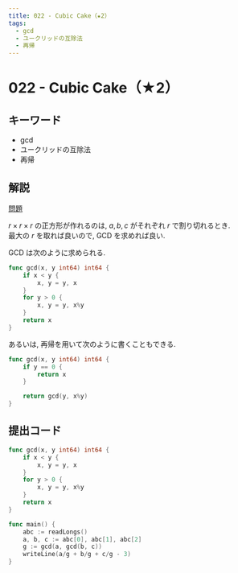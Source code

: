 ```yaml
---
title: 022 - Cubic Cake（★2）
tags:
  - gcd
  - ユークリッドの互除法
  - 再帰
---
```


# 022 - Cubic Cake（★2）

## キーワード

- gcd
- ユークリッドの互除法
- 再帰

## 解説

[問題](https://atcoder.jp/contests/typical90/tasks/typical90_v)

$r \times r \times r$ の正方形が作れるのは, $a, b, c$ がそれぞれ $r$ で割り切れるとき.  
最大の $r$ を取れば良いので, GCD を求めれば良い.

GCD は次のように求められる.

```go
func gcd(x, y int64) int64 {
	if x < y {
		x, y = y, x
	}
	for y > 0 {
		x, y = y, x%y
	}
	return x
}

```

あるいは, 再帰を用いて次のように書くこともできる.

```go
func gcd(x, y int64) int64 {
	if y == 0 {
		return x
	}

	return gcd(y, x%y)
}
```

## 提出コード

```go
func gcd(x, y int64) int64 {
	if x < y {
		x, y = y, x
	}
	for y > 0 {
		x, y = y, x%y
	}
	return x
}

func main() {
	abc := readLongs()
	a, b, c := abc[0], abc[1], abc[2]
	g := gcd(a, gcd(b, c))
	writeLine(a/g + b/g + c/g - 3)
}
```
